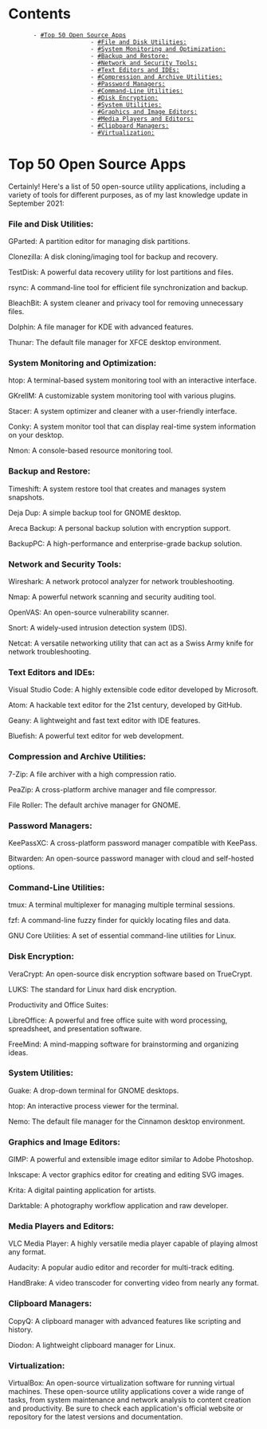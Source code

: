 = Contents =
        - [[#Top 50 Open Source Apps]]
                        - [[#File and Disk Utilities:]]
                        - [[#System Monitoring and Optimization:]]
                        - [[#Backup and Restore:]]
                        - [[#Network and Security Tools:]]
                        - [[#Text Editors and IDEs:]]
                        - [[#Compression and Archive Utilities:]]
                        - [[#Password Managers:]]
                        - [[#Command-Line Utilities:]]
                        - [[#Disk Encryption:]]
                        - [[#System Utilities:]]
                        - [[#Graphics and Image Editors:]]
                        - [[#Media Players and Editors:]]
                        - [[#Clipboard Managers:]]
                        - [[#Virtualization:]]

= Top 50 Open Source Apps =


Certainly! Here's a list of 50 open-source utility applications, including a variety of tools for different purposes, as of my last knowledge update in September 2021:

=== File and Disk Utilities: ===

GParted: A partition editor for managing disk partitions.

Clonezilla: A disk cloning/imaging tool for backup and recovery.

TestDisk: A powerful data recovery utility for lost partitions and files.

rsync: A command-line tool for efficient file synchronization and backup.

BleachBit: A system cleaner and privacy tool for removing unnecessary files.

Dolphin: A file manager for KDE with advanced features.

Thunar: The default file manager for XFCE desktop environment.

=== System Monitoring and Optimization: ===

htop: A terminal-based system monitoring tool with an interactive interface.

GKrellM: A customizable system monitoring tool with various plugins.

Stacer: A system optimizer and cleaner with a user-friendly interface.

Conky: A system monitor tool that can display real-time system information on your desktop.

Nmon: A console-based resource monitoring tool.

=== Backup and Restore: ===

Timeshift: A system restore tool that creates and manages system snapshots.

Deja Dup: A simple backup tool for GNOME desktop.

Areca Backup: A personal backup solution with encryption support.

BackupPC: A high-performance and enterprise-grade backup solution.

=== Network and Security Tools: ===

Wireshark: A network protocol analyzer for network troubleshooting.

Nmap: A powerful network scanning and security auditing tool.

OpenVAS: An open-source vulnerability scanner.

Snort: A widely-used intrusion detection system (IDS).

Netcat: A versatile networking utility that can act as a Swiss Army knife for network troubleshooting.

=== Text Editors and IDEs: ===

Visual Studio Code: A highly extensible code editor developed by Microsoft.

Atom: A hackable text editor for the 21st century, developed by GitHub.

Geany: A lightweight and fast text editor with IDE features.

Bluefish: A powerful text editor for web development.

=== Compression and Archive Utilities: ===

7-Zip: A file archiver with a high compression ratio.

PeaZip: A cross-platform archive manager and file compressor.

File Roller: The default archive manager for GNOME.

=== Password Managers: ===

KeePassXC: A cross-platform password manager compatible with KeePass.

Bitwarden: An open-source password manager with cloud and self-hosted options.

=== Command-Line Utilities: ===

tmux: A terminal multiplexer for managing multiple terminal sessions.

fzf: A command-line fuzzy finder for quickly locating files and data.

GNU Core Utilities: A set of essential command-line utilities for Linux.

=== Disk Encryption: ===

VeraCrypt: An open-source disk encryption software based on TrueCrypt.

LUKS: The standard for Linux hard disk encryption.

Productivity and Office Suites:

LibreOffice: A powerful and free office suite with word processing, spreadsheet, and presentation software.

FreeMind: A mind-mapping software for brainstorming and organizing ideas.

=== System Utilities: ===

Guake: A drop-down terminal for GNOME desktops.

htop: An interactive process viewer for the terminal.

Nemo: The default file manager for the Cinnamon desktop environment.

=== Graphics and Image Editors: ===

GIMP: A powerful and extensible image editor similar to Adobe Photoshop.

Inkscape: A vector graphics editor for creating and editing SVG images.

Krita: A digital painting application for artists.

Darktable: A photography workflow application and raw developer.

=== Media Players and Editors: ===

VLC Media Player: A highly versatile media player capable of playing almost any format.

Audacity: A popular audio editor and recorder for multi-track editing.

HandBrake: A video transcoder for converting video from nearly any format.

=== Clipboard Managers: ===

CopyQ: A clipboard manager with advanced features like scripting and history.

Diodon: A lightweight clipboard manager for Linux.

=== Virtualization: ===

VirtualBox: An open-source virtualization software for running virtual machines.
These open-source utility applications cover a wide range of tasks, from system maintenance and network analysis to content creation and productivity. Be sure to check each application's official website or repository for the latest versions and documentation.
